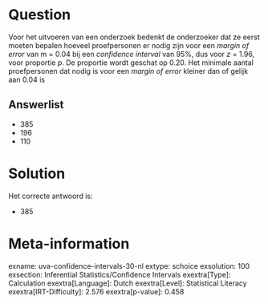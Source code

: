Question
========

Voor het uitvoeren van een onderzoek bedenkt de onderzoeker dat ze eerst
moeten bepalen hoeveel proefpersonen er nodig zijn voor een *margin of
error* van m = 0.04 bij een *confidence interval* van 95%, dus voor *z*
= 1.96, voor proportie *p*. De proportie wordt geschat op 0.20. Het
minimale aantal proefpersonen dat nodig is voor een *margin of error*
kleiner dan of gelijk aan 0.04 is


Answerlist
----------

* 385
* 196
* 110

Solution
========

Het correcte antwoord is: 

* 385

Meta-information
================
exname: uva-confidence-intervals-30-nl
extype: schoice
exsolution: 100
exsection: Inferential Statistics/Confidence Intervals
exextra[Type]: Calculation
exextra[Language]: Dutch
exextra[Level]: Statistical Literacy
exextra[IRT-Difficulty]: 2.576
exextra[p-value]: 0.458
